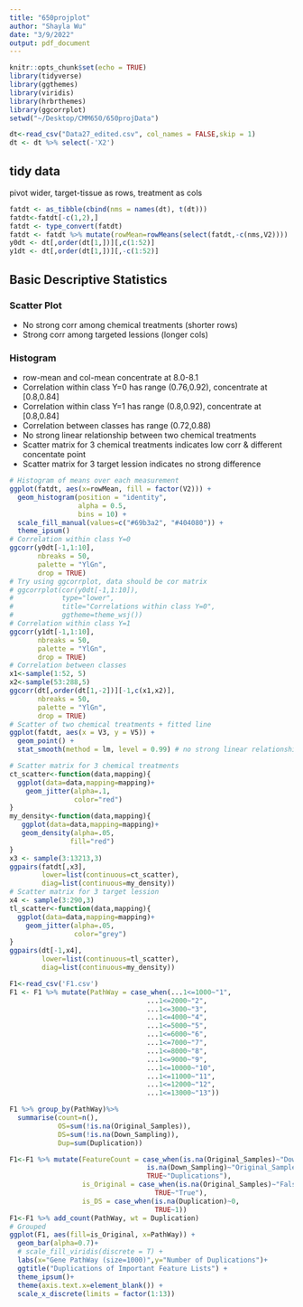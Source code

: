 ```yaml
---
title: "650projplot"
author: "Shayla Wu"
date: "3/9/2022"
output: pdf_document
---
```


```r
knitr::opts_chunk$set(echo = TRUE)
library(tidyverse)
library(ggthemes)
library(viridis)
library(hrbrthemes)
library(ggcorrplot)
setwd("~/Desktop/CMM650/650projData")

dt<-read_csv("Data27_edited.csv", col_names = FALSE,skip = 1)
dt <- dt %>% select(-'X2')
```

## tidy data

pivot wider, target-tissue as rows, treatment as cols


```r
fatdt <- as_tibble(cbind(nms = names(dt), t(dt)))
fatdt<-fatdt[-c(1,2),]
fatdt <- type_convert(fatdt)
fatdt <- fatdt %>% mutate(rowMean=rowMeans(select(fatdt,-c(nms,V2))))
y0dt <- dt[,order(dt[1,])][,c(1:52)]
y1dt <- dt[,order(dt[1,])][,-c(1:52)]
```

## Basic Descriptive Statistics

### Scatter Plot
* No strong corr among chemical treatments (shorter rows) 
* Strong corr among targeted lessions (longer cols)

### Histogram
* row-mean and col-mean concentrate at 8.0-8.1
* Correlation within class Y=0 has range (0.76,0.92), concentrate at [0.8,0.84]
* Correlation within class Y=1 has range (0.8,0.92), concentrate at [0.8,0.84]
* Correlation between classes has range (0.72,0.88)
* No strong linear relationship between two chemical treatments
* Scatter matrix for 3 chemical treatments indicates low corr & different concentate point
* Scatter matrix for 3 target lession indicates no strong difference

```r
# Histogram of means over each measurement
ggplot(fatdt, aes(x=rowMean, fill = factor(V2))) +
  geom_histogram(position = "identity",
                 alpha = 0.5,
                 bins = 10) +
  scale_fill_manual(values=c("#69b3a2", "#404080")) +
  theme_ipsum()
# Correlation within class Y=0
ggcorr(y0dt[-1,1:10], 
       nbreaks = 50,
       palette = "YlGn",
       drop = TRUE) 
# Try using ggcorrplot, data should be cor matrix
# ggcorrplot(cor(y0dt[-1,1:10]),
#            type="lower",
#            title="Correlations within class Y=0",
#            ggtheme=theme_wsj())
# Correlation within class Y=1
ggcorr(y1dt[-1,1:10], 
       nbreaks = 50,
       palette = "YlGn",
       drop = TRUE) 
# Correlation between classes
x1<-sample(1:52, 5)
x2<-sample(53:288,5)
ggcorr(dt[,order(dt[1,-2])][-1,c(x1,x2)],
       nbreaks = 50,
       palette = "YlGn",
       drop = TRUE) 
# Scatter of two chemical treatments + fitted line
ggplot(fatdt, aes(x = V3, y = V5)) +
  geom_point() +
  stat_smooth(method = lm, level = 0.99) # no strong linear relationship

# Scatter matrix for 3 chemical treatments
ct_scatter<-function(data,mapping){
  ggplot(data=data,mapping=mapping)+
    geom_jitter(alpha=.1,
                color="red")
}
my_density<-function(data,mapping){
   ggplot(data=data,mapping=mapping)+
   geom_density(alpha=.05,
               fill="red")
}
x3 <- sample(3:13213,3)
ggpairs(fatdt[,x3],
        lower=list(continuous=ct_scatter),
        diag=list(continuous=my_density))
# Scatter matrix for 3 target lession
x4 <- sample(3:290,3)
tl_scatter<-function(data,mapping){
  ggplot(data=data,mapping=mapping)+
    geom_jitter(alpha=.05,
                color="grey")
}
ggpairs(dt[-1,x4],
        lower=list(continuous=tl_scatter),
        diag=list(continuous=my_density))
```

```r
F1<-read_csv('F1.csv')
F1 <- F1 %>% mutate(PathWay = case_when(...1<=1000~"1",
                                  ...1<=2000~"2",
                                  ...1<=3000~"3",
                                  ...1<=4000~"4",
                                  ...1<=5000~"5",
                                  ...1<=6000~"6",
                                  ...1<=7000~"7",
                                  ...1<=8000~"8",
                                  ...1<=9000~"9",
                                  ...1<=10000~"10",
                                  ...1<=11000~"11",
                                  ...1<=12000~"12",
                                  ...1<=13000~"13"))

F1 %>% group_by(PathWay)%>%
  summarise(count=n(),
            OS=sum(!is.na(Original_Samples)),
            DS=sum(!is.na(Down_Sampling)),
            Dup=sum(Duplication))

F1<-F1 %>% mutate(FeatureCount = case_when(is.na(Original_Samples)~"Down_Sampling",
                                  is.na(Down_Sampling)~"Original_Sample",
                                  TRUE~"Duplications"),
                  is_Original = case_when(is.na(Original_Samples)~"False",
                                    TRUE~"True"),
                  is_DS = case_when(is.na(Duplication)~0,
                                    TRUE~1))
F1<-F1 %>% add_count(PathWay, wt = Duplication)
# Grouped
ggplot(F1, aes(fill=is_Original, x=PathWay)) + 
  geom_bar(alpha=0.7)+
  # scale_fill_viridis(discrete = T) +
  labs(x="Gene PathWay (size=1000)",y="Number of Duplications")+
  ggtitle("Duplications of Important Feature Lists") +
  theme_ipsum()+
  theme(axis.text.x=element_blank()) +
  scale_x_discrete(limits = factor(1:13))

```

